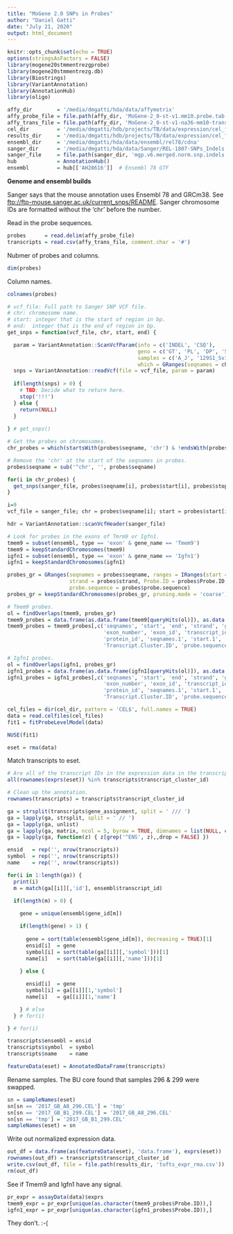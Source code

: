 ```yaml
---
title: "MoGene 2.0 SNPs in Probes"
author: "Daniel Gatti"
date: "July 21, 2020"
output: html_document
---
```


```r
knitr::opts_chunk$set(echo = TRUE)
options(stringsAsFactors = FALSE)
library(mogene20stmmentrezgprobe)
library(mogene20stmmentrezg.db)
library(Biostrings)
library(VariantAnnotation)
library(AnnotationHub)
library(oligo)

affy_dir        = '/media/dmgatti/hda/data/affymetrix'
affy_probe_file = file.path(affy_dir, 'MoGene-2_0-st-v1.mm10.probe.tab')
affy_trans_file = file.path(affy_dir, 'MoGene-2_0-st-v1-na36-mm10-transcript-csv', 'MoGene-2_0-st-v1.na36.mm10.transcript.csv')
cel_dir         = '/media/dmgatti/hdb/projects/TB/data/expression/cel_files/analysis/raw'
results_dir     = '/media/dmgatti/hdb/projects/TB/data/expression/cel_files/analysis/'
ensembl_dir     = '/media/dmgatti/hda/data/ensembl/rel78/cdna'
sanger_dir      = '/media/dmgatti/hda/data/Sanger/REL-1807-SNPs_Indels'
sanger_file     = file.path(sanger_dir, 'mgp.v6.merged.norm.snp.indels.sfiltered.vcf.gz')
hub             = AnnotationHub()
ensembl         = hub[['AH28616']]  # Ensembl 78 GTF
```

**Genome and ensembl builds**

Sanger says that the mouse annotation uses Ensembl 78 and GRCm38. See <ftp://ftp-mouse.sanger.ac.uk/current_snps/README>. Sanger chromosome IDs are formatted without the 'chr' before the number.

Read in the probe sequences.

```r
probes      = read.delim(affy_probe_file)
transcripts = read.csv(affy_trans_file, comment.char = '#')
```

Nubmer of probes and columns.

```r
dim(probes)
```

Column names.

```r
colnames(probes)
```

```r
# vcf_file: Full path to Sanger SNP VCF file.
# chr: chromosome name.
# start: integer that is the start of region in bp.
# end:  integer that is the end of region in bp.
get_snps = function(vcf_file, chr, start, end) {

  param = VariantAnnotation::ScanVcfParam(info = c('INDEL', 'CSQ'),
                                          geno = c('GT', 'PL', 'DP', 'SP', 'AD', 'ADF', 'ADR', 'GQ', 'FT'),
                                          samples = c('A_J', '129S1_SvImJ', 'NOD_ShiLtJ', 'NZO_HlLtJ', 'CAST_EiJ', 'PWK_PhJ', 'WSB_EiJ'),
                                          which = GRanges(seqnames = chr, ranges = IRanges(start, end)))
  snps = VariantAnnotation::readVcf(file = vcf_file, param = param)
  
  if(length(snps) > 0) {
    # TBD: Decide what to return here.
    stop('!!!')
  } else {
    return(NULL)
  }
    
} # get_snps()

# Get the probes on chromosomes.
chr_probes = which(startsWith(probes$seqname, 'chr') & !endsWith(probes$seqname, 'random'))

# Remove the 'chr' at the start of the seqnames in probes.
probes$seqname = sub('^chr', '', probes$seqname)

for(i in chr_probes) {
  get_snps(sanger_file, probes$seqname[i], probes$start[i], probes$stop[i])
}

i=9
vcf_file = sanger_file; chr = probes$seqname[i]; start = probes$start[i]; end = probes$stop[i]
```


```r
hdr = VariantAnnotation::scanVcfHeader(sanger_file)
```


```r
# Look for probes in the exons of Tmrm9 or Igfn1.
tmem9 = subset(ensembl, type == 'exon' & gene_name == 'Tmem9')
tmem9 = keepStandardChromosomes(tmem9)
igfn1 = subset(ensembl, type == 'exon' & gene_name == 'Igfn1')
igfn1 = keepStandardChromosomes(igfn1)

probes_gr = GRanges(seqnames = probes$seqname, ranges = IRanges(start = probes$start, end = probes$stop),
                    strand = probes$strand, Probe.ID = probes$Probe.ID, Transcript.Cluster.ID = probes$Transcript.Cluster.ID,
                    probe.sequence = probes$probe.sequence)
probes_gr = keepStandardChromosomes(probes_gr, pruning.mode = 'coarse')

# Tmem9 probes.
ol = findOverlaps(tmem9, probes_gr)
tmem9_probes = data.frame(as.data.frame(tmem9[queryHits(ol)]), as.data.frame(probes_gr[subjectHits(ol)]))
tmem9_probes = tmem9_probes[,c('seqnames', 'start', 'end', 'strand', 'gene_id', 'gene_name', 'gene_biotype', 
                               'exon_number', 'exon_id', 'transcript_id', 'transcript_name', 'transcript_biotype',
                               'protein_id', 'seqnames.1', 'start.1', 'end.1', 'width.1', 'strand.1', 'Probe.ID',
                               'Transcript.Cluster.ID', 'probe.sequence')]

# Igfn1 probes.
ol = findOverlaps(igfn1, probes_gr)
igfn1_probes = data.frame(as.data.frame(igfn1[queryHits(ol)]), as.data.frame(probes_gr[subjectHits(ol)]))
igfn1_probes = igfn1_probes[,c('seqnames', 'start', 'end', 'strand', 'gene_id', 'gene_name', 'gene_biotype', 
                               'exon_number', 'exon_id', 'transcript_id', 'transcript_name', 'transcript_biotype',
                               'protein_id', 'seqnames.1', 'start.1', 'end.1', 'width.1', 'strand.1', 'Probe.ID',
                               'Transcript.Cluster.ID', 'probe.sequence')]

```



```r
cel_files = dir(cel_dir, pattern = 'CEL$', full.names = TRUE)
data = read.celfiles(cel_files)
fit1 = fitProbeLevelModel(data)

```

```r
NUSE(fit1)
```

```r
eset = rma(data)
```

Match transcripts to eset.

```r
# Are all of the transcript IDs in the expression data in the transcript annotation?
all(rownames(exprs(eset)) %in% transcripts$transcript_cluster_id)

# Clean up the annotation.
rownames(transcripts) = transcripts$transcript_cluster_id

ga = strsplit(transcripts$gene_assignment, split = ' /// ')
ga = lapply(ga, strsplit, split = ' // ')
ga = lapply(ga, unlist)
ga = lapply(ga, matrix, ncol = 5, byrow = TRUE, dimnames = list(NULL, c('id', 'symbol', 'name', 'unk1', 'entrez')))
ga = lapply(ga, function(z) { z[grep('^ENS', z),,drop = FALSE] })

ensid   = rep('', nrow(transcripts))
symbol  = rep('', nrow(transcripts))
name    = rep('', nrow(transcripts))

for(i in 1:length(ga)) {
  print(i)
  m = match(ga[[i]][,'id'], ensembl$transcript_id)
  
  if(length(m) > 0) {

    gene = unique(ensembl$gene_id[m])

    if(length(gene) > 1) {
      
      gene = sort(table(ensembl$gene_id[m]), decreasing = TRUE)[1]
      ensid[i]  = gene
      symbol[i] = sort(table(ga[[i]][,'symbol']))[1]
      name[i]   = sort(table(ga[[i]][,'name']))[1]
            
    } else {

      ensid[i]  = gene
      symbol[i] = ga[[i]][1,'symbol']
      name[i]   = ga[[i]][1,'name']

    } # else
  } # for(i)

} # for(i)

transcripts$ensembl = ensid
transcripts$symbol  = symbol
transcripts$name    = name

featureData(eset) = AnnotatedDataFrame(transcripts)

```

Rename samples.
The BU core found that samples 296 & 299 were swapped.

```r
sn = sampleNames(eset)
sn[sn == '2017_GB_A8_296.CEL'] = 'tmp'
sn[sn == '2017_GB_B1_299.CEL'] = '2017_GB_A8_296.CEL'
sn[sn == 'tmp'] = '2017_GB_B1_299.CEL'
sampleNames(eset) = sn
```

Write out normalized expression data.

```r
out_df = data.frame(as(featureData(eset), 'data.frame'), exprs(eset))
rownames(out_df) = transcripts$transcript_cluster_id
write.csv(out_df, file = file.path(results_dir, 'tufts_expr_rma.csv'))
rm(out_df)
```

See if Tmem9 and Igfn1 have any signal.

```r
pr_expr = assayData(data)$exprs
tmem9_expr = pr_expr[unique(as.character(tmem9_probes$Probe.ID)),]
igfn1_expr = pr_expr[unique(as.character(igfn1_probes$Probe.ID)),]
```

They don't. :-(